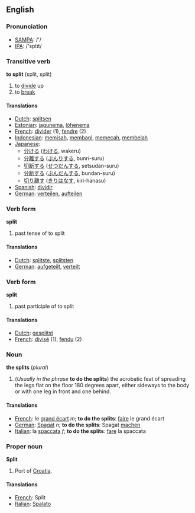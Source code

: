 ==English==

=== Pronunciation ===
*[[w:SAMPA|SAMPA]]: /'/
*[[w:IPA|IPA]]: /'splɪt/

===Transitive verb===

'''to split''' (split, split)

# to [[divide]] up
# to [[break]]

====Translations====
*[[Dutch]]: [[splitsen]]
*[[Estonian]]: [[jagunema]], [[lõhenema]]
*[[French]]: [[divider]] (1), [[fendre]] (2)
*[[Indonesian]]: [[pisah|memisah]], [[bagi|membagi]], [[pecah|memecah]], [[belah|membelah]]
*[[Japanese]]: 
** [[分ける]] ([[わける]], wakeru)
** [[分離]]する ([[ぶんり]]する, bunri-suru)
** [[切断]]する ([[せつだん]]する, setsudan-suru)
** [[分断]]する ([[ぶんだん]]する, bundan-suru)
** [[切り離す]] ([[きりはなす]], kiri-hanasu)
*[[Spanish]]: [[dividir]]
*[[German]]: [[verteilen]], [[aufteilen]]

===Verb form===

'''split'''

# past tense of to split

====Translations====
*[[Dutch]]: [[splitste]], [[splitsten]]
*[[German]]: [[aufgeteilt]], [[verteilt]]

===Verb form===

'''split'''

# past participle of to split

====Translations====
*[[Dutch]]: [[gesplitst]]
*[[French]]: [[divisé]] (1), [[fendu]] (2)

===Noun===

'''the splits''' (''plural'')

# (''Usually in the phrase'' '''to do the splits''') the acrobatic feat of spreading the legs flat on the floor 180 degrees apart, either sideways to the body or with one leg in front and one behind.

====Translations====

*[[French]]: le [[grand écart]] ''m''; '''to do the splits''': [[faire]] le grand écart
*[[German]]: [[Spagat]] ''n''; '''to do the splits''': Spagat [[machen]]
*[[Italian]]: la [[spaccata]] ''f''; '''to do the splits''': [[fare]] la spaccata

===Proper noun===

'''Split'''

#Port of [[Croatia]].

====Translations====

*[[French]]: Split
*[[Italian]]: [[Spalato]]